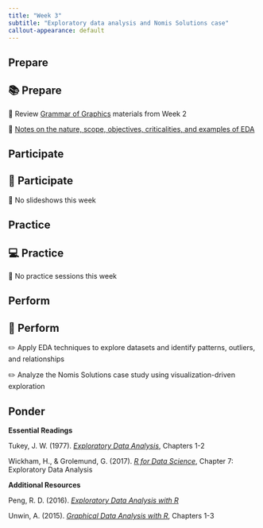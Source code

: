 ```yaml
---
title: "Week 3"
subtitle: "Exploratory data analysis and Nomis Solutions case"
callout-appearance: default
---
```


## Prepare

::: {.callout-note}
## 📚 Prepare

📖 Review [Grammar of Graphics](../week-2/main.qmd) materials from Week 2

📖 [Notes on the nature, scope, objectives, criticalities, and examples of EDA](prepare.html)

:::

## Participate

::: {.callout-note}
## 👥 Participate

📖 No slideshows this week

:::

## Practice

::: {.callout-note}
## 💻 Practice

🧮 No practice sessions this week

:::

## Perform

::: {.callout-note}
## 📝 Perform

✏️ Apply EDA techniques to explore datasets and identify patterns, outliers, and relationships

✏️ Analyze the Nomis Solutions case study using visualization-driven exploration

:::

## Ponder

**Essential Readings**

Tukey, J. W. (1977). [*Exploratory Data Analysis*](https://go.exlibris.link/placeholder), Chapters 1-2

Wickham, H., & Grolemund, G. (2017). [*R for Data Science*](https://r4ds.had.co.nz/), Chapter 7: Exploratory Data Analysis

**Additional Resources**

Peng, R. D. (2016). [*Exploratory Data Analysis with R*](https://bookdown.org/rdpeng/exdata/)

Unwin, A. (2015). [*Graphical Data Analysis with R*](https://go.exlibris.link/placeholder), Chapters 1-3
